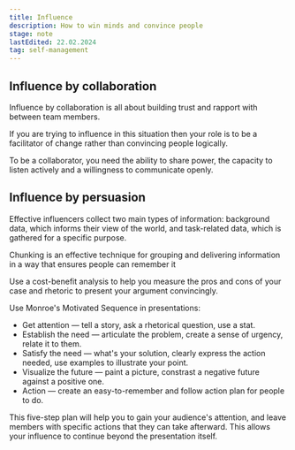 ```yaml
---
title: Influence
description: How to win minds and convince people
stage: note
lastEdited: 22.02.2024
tag: self-management
---
```



## Influence by collaboration

Influence by collaboration is all about building trust and rapport with between team members.

If you are trying to influence in this situation then your role is to be a facilitator of change rather than convincing people logically.

To be a collaborator, you need the ability to share power, the capacity to listen actively and a willingness to communicate openly.

## Influence by persuasion

Effective influencers collect two main types of information: background data, which informs their view of the world, and task-related data, which is gathered for a specific purpose.

Chunking is an effective technique for grouping and delivering information in a way that ensures people can remember it

Use a cost-benefit analysis to help you measure the pros and cons of your case and rhetoric to present your argument convincingly.

Use Monroe's Motivated Sequence in presentations:

- Get attention — tell a story, ask a rhetorical question, use a stat.
- Establish the need — articulate the problem, create a sense of urgency, relate it to them.
- Satisfy the need — what's your solution, clearly express the action needed, use examples to illustrate your point.
- Visualize the future — paint a picture, constrast a negative future against a positive one.
- Action — create an easy-to-remember and follow action plan for people to do.

This five-step plan will help you to gain your audience's attention, and leave members with specific actions that they can take afterward. This allows your influence to continue beyond the presentation itself.

